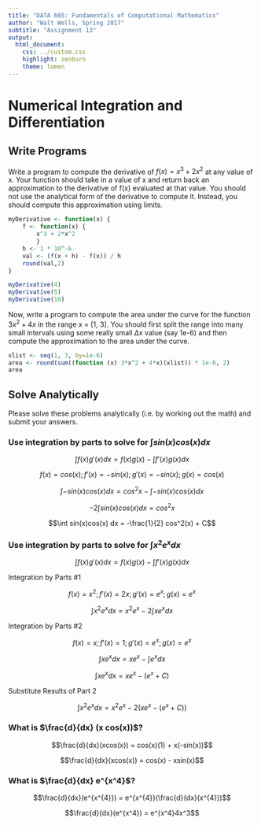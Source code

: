 ```yaml
---
title: "DATA 605: Fundamentals of Computational Mathematics"
author: "Walt Wells, Spring 2017"
subtitle: "Assignment 13"
output:
  html_document:
    css: ../custom.css
    highlight: zenburn
    theme: lumen
---
```

# Numerical Integration and Differentiation

## Write Programs

Write a program to compute the derivative of $f(x) = x^3 + 2x^2$ at any value of x. Your function should take in a value of x and return back an approximation to the derivative of f(x) evaluated at that value. You should not use the analytical form of the derivative to compute it. Instead, you should compute this approximation using limits.

```r
myDerivative <- function(x) {
    f <- function(x) { 
        x^3 + 2*x^2
        }
    h <- 1 * 10^-6
    val <- (f(x + h) - f(x)) / h
    round(val,2)
}

myDerivative(4)
myDerivative(5)
myDerivative(10)
```

Now, write a program to compute the area under the curve for the function $3x^2+4x$ in the range x = [1, 3]. You should first split the range into many small intervals using some really small $\Delta{x}$ value (say 1e-6) and then compute the approximation to the area under the curve.

```r
xlist <- seq(1, 3, by=1e-6)
area <- round(sum((function (x) 3*x^2 + 4*x)(xlist)) * 1e-6, 2)
area
```

## Solve Analytically

Please solve these problems analytically (i.e. by working out the math) and submit your answers.

### Use integration by parts to solve for $\int sin(x)cos(x) dx$

$$\int f(x) g'(x) dx = f(x) g(x) - \int f'(x) g(x) dx$$

$$f(x) = cos(x); f'(x) = -sin(x); g'(x) = -sin(x); g(x) = cos(x)$$

$$\int -sin(x)cos(x) dx = cos^{2}x - \int -sin(x)cos(x) dx$$ 

$$-2\int sin(x)cos(x) dx = cos^{2}x$$ 

$$\int sin(x)cos(x) dx = -\frac{1}{2} cos^2(x) + C$$

### Use integration by parts to solve for $\int x^2e^x dx$

$$\int f(x) g'(x) dx = f(x) g(x) - \int f'(x) g(x) dx$$

Integration by Parts #1

$$f(x) = x^2; f'(x) = 2x; g'(x) = e^x; g(x) = e^x$$

$$\int x^2e^x dx = x^2e^x - 2\int xe^x dx$$ 

Integration by Parts #2

$$f(x) = x; f'(x) = 1; g'(x) = e^x; g(x) = e^x$$
 
$$\int xe^x dx = xe^x - \int e^x dx$$ 

$$\int xe^x dx = xe^x - (e^x + C)$$ 

Substitute Results of Part 2 

$$\int x^2e^x dx = x^2e^x - 2(xe^x - (e^x + C))$$ 

### What is $\frac{d}{dx} (x cos(x))$?

$$\frac{d}{dx}(xcos(x)) = cos(x)(1) + x(-sin(x))$$ 

$$\frac{d}{dx}(xcos(x)) = cos(x) - xsin(x)$$

### What is $\frac{d}{dx} e^{x^4}$?

$$\frac{d}{dx}(e^{x^{4}}) = e^{x^{4}}(\frac{d}{dx}(x^{4}))$$ 

$$\frac{d}{dx}(e^{x^4}) = e^{x^4}4x^3$$